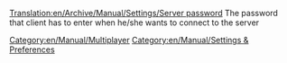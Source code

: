 [[Translation:en/Archive/Manual/Settings/Server password]]
The password that client has to enter when he/she wants to connect to the server
[[Category:en/Manual/Multiplayer]]
[[Category:en/Manual/Settings & Preferences]]
{{en/Stub}}